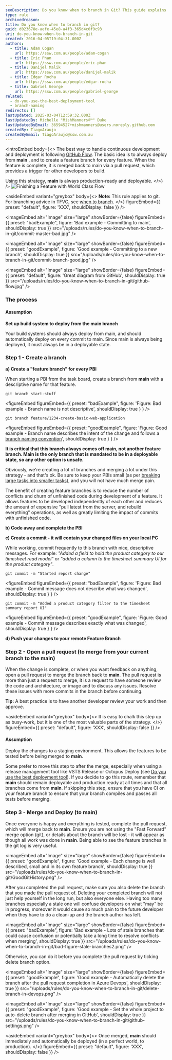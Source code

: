 ```yaml
---
seoDescription: Do you know when to branch in Git? This guide explains when to create a feature branch and how to merge it back to main, ensuring your project stays organized and deployable at all times.
type: rule
archivedreason:
title: Do you know when to branch in git?
guid: d023678e-aefe-45e8-a4f3-365d4c0f9c93
uri: do-you-know-when-to-branch-in-git
created: 2016-04-05T19:04:31.000Z
authors:
  - title: Adam Cogan
    url: https://ssw.com.au/people/adam-cogan
  - title: Eric Phan
    url: https://ssw.com.au/people/eric-phan
  - title: Danijel Malik
    url: https://ssw.com.au/people/danijel-malik
  - title: Edgar Rocha
    url: https://ssw.com.au/people/edgar-rocha
  - title: Gabriel George
    url: https://ssw.com.au/people/gabriel-george
related:
  - do-you-use-the-best-deployment-tool
  - branch-naming
redirects: []
lastUpdated: 2025-03-04T12:59:32.000Z
lastUpdatedBy: Michelle "MishManners®™" Duke
lastUpdatedByEmail: 36594527+mishmanners@users.noreply.github.com
createdBy: TiagoAraujo
createdByEmail: TiagoAraujo@ssw.com.au
---
```


<introEmbed
  body={<>
The best way to handle continuous development and deployment is following [GitHub Flow](https://guides.github.com/introduction/flow/). The basic idea is to always deploy from **main** , and to create a feature branch for every feature. When the feature is complete, it is merged back to main via a pull request, which provides a trigger for other developers to build.

Using this strategy, **main** is always production-ready and deployable.
  </>}
/>
![Finishing a Feature with World Class Flow](/uploads/rules/do-you-know-when-to-branch-in-git/finishing-a-feature-with-world-class-flow.jpg)

<asideEmbed
  variant="greybox"
  body={<>
    **Note:** This rule applies to git. For branching advice in TFVC, see [when to branch](/do-you-know-when-to-branch).
  </>}
  figureEmbed={{
    preset: "default",
    figure: 'XXX',
    shouldDisplay: false
  }}
/>

<youtubeEmbed url="https://www.youtube.com/embed/9bP4-ly2qtQ?rel=0" description="" />

<imageEmbed
  alt="Image"
  size="large"
  showBorder={false}
  figureEmbed={{
    preset: "badExample",
    figure: 'Bad example - Committing to main',
    shouldDisplay: true
  }}
  src="/uploads/rules/do-you-know-when-to-branch-in-git/commit-master-bad.jpg"
/>

<imageEmbed
  alt="Image"
  size="large"
  showBorder={false}
  figureEmbed={{
    preset: "goodExample",
    figure: 'Good example - Committing to a new branch',
    shouldDisplay: true
  }}
  src="/uploads/rules/do-you-know-when-to-branch-in-git/commit-branch-good.jpg"
/>


<imageEmbed
  alt="Image"
  size="large"
  showBorder={false}
  figureEmbed={{
    preset: "default",
    figure: 'Great diagram from GitHub',
    shouldDisplay: true
  }}
  src="/uploads/rules/do-you-know-when-to-branch-in-git/github-flow.jpg"
/>

### The process

#### Assumption

**Set up build system to deploy from the main branch**

Your build systems should always deploy from main, and should automatically deploy on every commit to main.
Since main is always being deployed, it must always be in a deployable state.

### Step 1 - Create a branch

**a) Create a "feature branch" for every PBI**

When starting a PBI from the task board, create a branch from **main** with a descriptive name for that feature.

```console
git branch start-stuff
```

<figureEmbed figureEmbed={{
  preset: "badExample",
  figure: 'Figure: Bad example - Branch name is not descriptive',
  shouldDisplay: true
} } />


```console
git branch feature/1234-create-basic-web-application
```

<figureEmbed figureEmbed={{
  preset: "goodExample",
  figure: 'Figure: Good example - Branch name describes the intent of the change and follows a [branch naming convention](/branch-naming)',
  shouldDisplay: true
} } />


**It is critical that this branch always comes off main, not another feature branch. Main is the only branch that is mandated to be in a deployable state, so any other option is unsafe.**

Obviously, we're creating a lot of branches and merging a lot under this strategy - and that's ok. Be sure to keep your PBIs small (as per [breaking large tasks into smaller tasks](/estimating-do-you-break-large-tasks-into-smaller-tasks)), and you will not have much merge pain.

The benefit of creating feature branches is to reduce the number of conflicts and churn of unfinished code during development of a feature. It allows features to be developed independently of each other and reduces the amount of expensive "pull latest from the server, and rebuild everything" operations, as well as greatly limiting the impact of commits with unfinished code.

**b) Code away and complete the PBI**

**c) Create a commit - it will contain your changed files on your local PC**

While working, commit frequently to this branch with nice, descriptive messages. For example: _"Added a field to hold the product category to our timesheet read model"_ or _"added a column to the timesheet summary UI for the product category"_.

```console
git commit -m "Started report change"
```

<figureEmbed figureEmbed={{
  preset: "badExample",
  figure: 'Figure: Bad example - Commit message does not describe what was changed',
  shouldDisplay: true
} } />


```console
git commit -m "Added a product category filter to the timesheet summary report UI"
```

<figureEmbed figureEmbed={{
  preset: "goodExample",
  figure: 'Figure: Good example - Commit message describes exactly what was changed',
  shouldDisplay: true
} } />


**d) Push your changes to your remote Feature Branch**

### Step 2 - Open a pull request (to merge from your current branch to the main)

When the change is complete, or when you want feedback on anything, open a pull request to merge the branch back to **main**. The pull request is more than just a request to merge, it is a request to have someone review the code and architecture, or image and to discuss any issues. Resolve these issues with more commits in the branch before continuing.

**Tip:** A best practice is to have another developer review your work and then approve.

<asideEmbed
  variant="greybox"
  body={<>
    It is easy to chalk this step up as busy-work, but it is one of the most valuable parts of the strategy.
  </>}
  figureEmbed={{
    preset: "default",
    figure: 'XXX',
    shouldDisplay: false
  }}
/>

#### Assumption

Deploy the changes to a staging environment. This allows the features to be tested before being merged to **main**.

Some prefer to move this step to after the merge, especially when using a release management tool like VSTS Release or Octopus Deploy (see [Do you use the best deployment tool](/do-you-use-the-best-deployment-tool)). If you decide to go this route, remember that **main** should remain deployable and production ready at all times and that all branches come from **main**. If skipping this step, ensure that you have CI on your feature branch to ensure that your branch compiles and passes all tests before merging.

### Step 3 - Merge and Deploy (to main)

Once everyone is happy and everything is tested, complete the pull request, which will merge back to **main**. Ensure you are not using the "Fast Forward" merge option (git), or details about the branch will be lost - it will appear as though all work was done in **main**. Being able to see the feature branches in the git log is very useful.

<imageEmbed
  alt="Image"
  size="large"
  showBorder={false}
  figureEmbed={{
    preset: "goodExample",
    figure: 'Good example - Each change is well described, small and in its own feature branch',
    shouldDisplay: true
  }}
  src="/uploads/rules/do-you-know-when-to-branch-in-git/GoodGitHistory.png"
/>

After you completed the pull request, make sure you also delete the branch that you made the pull request of. Deleting your completed branch will not just help yourself in the long run, but also everyone else. Having too many branches especially a stale one will confuse developers on what "may" be in progress, moreover it would cause so much pain to the future developer when they have to do a clean-up and the branch author has left.

<imageEmbed
  alt="Image"
  size="large"
  showBorder={false}
  figureEmbed={{
    preset: "badExample",
    figure: 'Bad example - Lots of stale branches that could cause confusion or potentially take a long time to resolve conflicts when merging',
    shouldDisplay: true
  }}
  src="/uploads/rules/do-you-know-when-to-branch-in-git/bad-figure-stale-branches2.png"
/>

Otherwise, you can do it before you complete the pull request by ticking delete branch option.

<imageEmbed
  alt="Image"
  size="large"
  showBorder={false}
  figureEmbed={{
    preset: "goodExample",
    figure: 'Good example - Automatically delete the branch after the pull request completion in Azure Devops',
    shouldDisplay: true
  }}
  src="/uploads/rules/do-you-know-when-to-branch-in-git/delete-branch-in-devops.png"
/>

<imageEmbed
  alt="Image"
  size="large"
  showBorder={false}
  figureEmbed={{
    preset: "goodExample",
    figure: 'Good example - Set the whole project to auto-delete branch after merging in GitHub',
    shouldDisplay: true
  }}
  src="/uploads/rules/do-you-know-when-to-branch-in-git/github-settings.png"
/>

<asideEmbed
  variant="greybox"
  body={<>
    Once merged, **main** should immediately and automatically be deployed (in a perfect world, to production).
  </>}
  figureEmbed={{
    preset: "default",
    figure: 'XXX',
    shouldDisplay: false
  }}
/>
